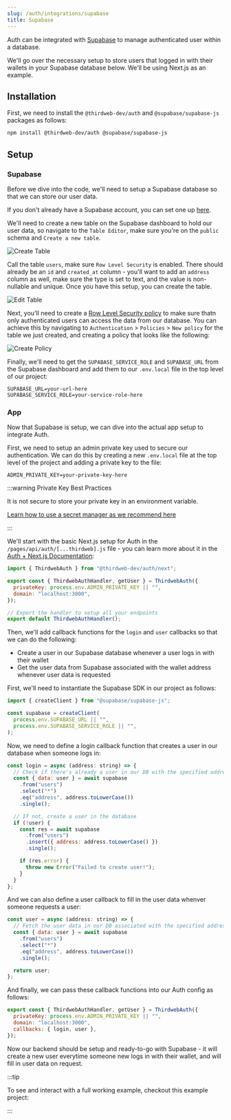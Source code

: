 ```yaml
---
slug: /auth/integrations/supabase
title: Supabase
---
```



Auth can be integrated with [Supabase](https://supabase.com/) to manage authenticated user within a database.

We'll go over the necessary setup to store users that logged in with their wallets in your Supabase database below. We'll be using Next.js as an example.

<div className="row" style={{ marginTop: 24 }}>
  <div className="col col--12">
    <QuickstartCard
      name="Example Repo: Supabase Integration"
      link="https://github.com/thirdweb-example/thirdweb-auth-supabase"
      description="Implement thirdweb Auth with Supabase"
      image="/assets/languages/supabase.png"
    />
  </div>
</div>

## Installation

First, we need to install the `@thirdweb-dev/auth` and `@supabase/supabase-js` packages as follows:

```bash npm2yarn
npm install @thirdweb-dev/auth @supabase/supabase-js
```

## Setup

### Supabase

Before we dive into the code, we'll need to setup a Supabase database so that we can store our user data.

If you don't already have a Supabase account, you can set one up [here](https://app.supabase.com/).

We'll need to create a new table on the Supabase dashboard to hold our user data, so navigate to the `Table Editor`, make sure you're on the `public` schema and `Create a new table`.

![Create Table](./assets/create-table.png)

Call the table `users`, make sure `Row Level Security` is enabled. There should already be an `id` and `created_at` column - you'll want to add an `address` column as well, make sure the type is set to text, and the value is non-nullable and unique. Once you have this setup, you can create the table.

![Edit Table](./assets/edit-table.png)

Next, you'll need to create a [Row Level Security policy](https://supabase.com/docs/learn/auth-deep-dive/auth-row-level-security) to make sure thatn only authenticated users can access the data from our database. You can achieve this by navigating to `Authentication` > `Policies` > `New policy` for the table we just created, and creating a policy that looks like the following:

![Create Policy](./assets/create-policy.png)

Finally, we'll need to get the `SUPABASE_SERVICE_ROLE` and `SUPABASE_URL` from the Supabase dashboard and add them to our `.env.local` file in the top level of our project:

```
SUPABASE_URL=your-url-here
SUPABASE_SERVICE_ROLE=your-service-role-here
```

### App

Now that Supabase is setup, we can dive into the actual app setup to integrate Auth.

First, we need to setup an admin private key used to secure our authentication. We can do this by creating a new `.env.local` file at the top level of the project and adding a private key to the file:

```
ADMIN_PRIVATE_KEY=your-private-key-here
```

:::warning Private Key Best Practices

It is not secure to store your private key in an environment variable.

[Learn how to use a secret manager as we recommend here](/sdk/set-up-the-sdk/securing-your-private-key)

:::

We'll start with the basic Next.js setup for Auth in the `/pages/api/auth/[...thirdweb].js` file - you can learn more about it in the [Auth + Next.js Documentation](/auth/frameworks/next):

```javascript file=/pages/api/auth/[...thirdweb].js
import { ThirdwebAuth } from "@thirdweb-dev/auth/next";

export const { ThirdwebAuthHandler, getUser } = ThirdwebAuth({
  privateKey: process.env.ADMIN_PRIVATE_KEY || "",
  domain: "localhost:3000",
});

// Export the handler to setup all your endpoints
export default ThirdwebAuthHandler();
```

Then, we'll add callback functions for the `login` and `user` callbacks so that we can do the following:

- Create a user in our Supabase database whenever a user logs in with their wallet
- Get the user data from Supabase associated with the wallet address whenever user data is requested

First, we'll need to instantiate the Supabase SDK in our project as follows:

```javascript
import { createClient } from "@supabase/supabase-js";

const supabase = createClient(
  process.env.SUPABASE_URL || "",
  process.env.SUPABASE_SERVICE_ROLE || "",
);
```

Now, we need to define a login callback function that creates a user in our database when someone logs in:

```javascript
const login = async (address: string) => {
  // Check if there's already a user in our DB with the specified address
  const { data: user } = await supabase
    .from("users")
    .select("*")
    .eq("address", address.toLowerCase())
    .single();

  // If not, create a user in the database
  if (!user) {
    const res = await supabase
      .from("users")
      .insert({ address: address.toLowerCase() })
      .single();

    if (res.error) {
      throw new Error("Failed to create user!");
    }
  }
};
```

And we can also define a user callback to fill in the user data whenver someone requests a user:

```javascript
const user = async (address: string) => {
  // Fetch the user data in our DB associated with the specified address
  const { data: user } = await supabase
    .from("users")
    .select("*")
    .eq("address", address.toLowerCase())
    .single();

  return user;
};
```

And finally, we can pass these callback functions into our Auth config as follows:

```javascript
export const { ThirdwebAuthHandler, getUser } = ThirdwebAuth({
  privateKey: process.env.ADMIN_PRIVATE_KEY || "",
  domain: "localhost:3000",
  callbacks: { login, user },
});
```

Now our backend should be setup and ready-to-go with Supabase - it will create a new user everytime someone new logs in with their wallet, and will fill in user data on request.

:::tip

To see and interact with a full working example, checkout this example project:

<div className="col col--6" style={{ padding: 8 }}>
  <QuickstartCard
    name="Auth + Supabase"
    link="https://github.com/thirdweb-example/thirdweb-auth-supabase"
    description="Implement thirdweb Auth with Supabase"
    image="/assets/icons/drop.png"
  />
</div>

:::
